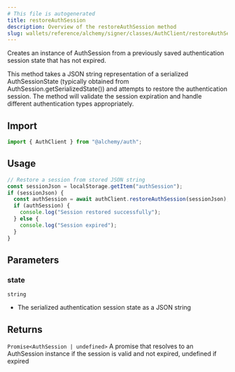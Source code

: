 ```yaml
---
# This file is autogenerated
title: restoreAuthSession
description: Overview of the restoreAuthSession method
slug: wallets/reference/alchemy/signer/classes/AuthClient/restoreAuthSession
---
```


Creates an instance of AuthSession from a previously saved authentication session state that has not expired.

This method takes a JSON string representation of a serialized AuthSessionState (typically obtained
from AuthSession.getSerializedState()) and attempts to restore the authentication session.
The method will validate the session expiration and handle different authentication types appropriately.

## Import

```ts
import { AuthClient } from "@alchemy/auth";
```

## Usage

```ts twoslash
// Restore a session from stored JSON string
const sessionJson = localStorage.getItem("authSession");
if (sessionJson) {
  const authSession = await authClient.restoreAuthSession(sessionJson);
  if (authSession) {
    console.log("Session restored successfully");
  } else {
    console.log("Session expired");
  }
}
```

## Parameters

### state

`string`

- The serialized authentication session state as a JSON string

## Returns

`Promise<AuthSession | undefined>`
A promise that resolves to an AuthSession instance if the session is valid and not expired, undefined if expired

